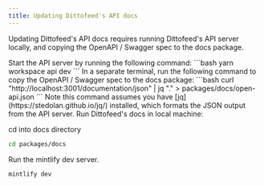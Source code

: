 ```yaml
---
title: Updating Dittofeed's API docs
---
```


Updating Dittofeed's API docs requires running Dittofeed's API server locally, and copying the OpenAPI / Swagger spec to the docs package.

<Steps>

  <Step title="Start API Server" stepNumber="1" titleSize="h3">
  Start the API server by running the following command:
```bash
yarn workspace api dev
```
  </Step>

   <Step title="Sync Open API" stepNumber="2" titleSize="h3">
    In a separate terminal, run the following command to copy the OpenAPI / Swagger spec to the docs package:
```bash
curl "http://localhost:3001/documentation/json" | jq "." > packages/docs/open-api.json
```
    Note this command assumes you have [jq](https://stedolan.github.io/jq/) installed, which formats the JSON output from the API server.
  </Step>

   <Step title="Run Docs" stepNumber="3" titleSize="h3">
    Run Dittofeed's docs in local machine:

cd into docs directory

```bash
cd packages/docs
```

Run the mintlify dev server.

```bash
mintlify dev
```
  </Step>
</Steps>






